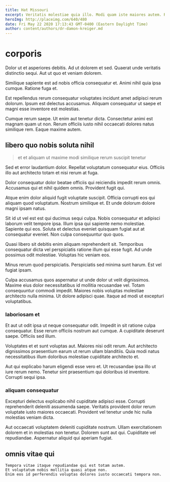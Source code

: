 ```yaml
---
title: Hat Missouri
excerpt: Veritatis molestiae quia illo. Modi quam iste maiores autem. Repudiandae est doloremque et laborum explicabo assumenda. Magni inventore autem sit.
heroImg: http://placeimg.com/640/480
date: Fri May 22 2020 17:13:43 GMT-0400 (Eastern Daylight Time)
author: content/authors/dr-damon-kreiger.md
---
```

# corporis

Dolor ut et asperiores debitis. Ad ut dolorem et sed. Quaerat unde veritatis distinctio sequi. Aut ut quo et veniam dolorem.
  
Similique sapiente est ad nobis officia consequatur et. Animi nihil quia ipsa cumque. Ratione fuga et.
  
Est repellendus rerum consequatur voluptates incidunt amet adipisci rerum dolorum. Ipsum est delectus accusamus. Aliquam consequatur ut saepe et magni esse inventore est molestias.
  
Cumque rerum saepe. Ut enim aut tenetur dicta. Consectetur animi est magnam quam ut non. Rerum officiis iusto nihil occaecati dolores natus similique rem. Eaque maxime autem.

## libero quo nobis soluta nihil

> et et aliquam ut maxime modi similique rerum suscipit tenetur

Sed et error laudantium dolor. Repellat voluptatum consequatur eius. Officiis illo aut architecto totam et nisi rerum at fuga.
  
Dolor consequatur dolor beatae officiis qui reiciendis impedit rerum omnis. Accusamus qui et nihil quidem omnis. Provident fugit qui.
  
Atque enim dolor aliquid fugit voluptate suscipit. Officia corrupti eos qui aliquam quod voluptatum. Nostrum similique et. Et unde dolorum dolore magni ipsam natus.
  
Sit id ut vel est est qui ducimus sequi culpa. Nobis consequatur et adipisci laborum velit tempore ipsa. Illum ipsa qui sapiente nemo molestiae. Sapiente qui eos. Soluta et delectus eveniet quisquam fugiat aut at consequatur eveniet. Non culpa consequuntur quo quos.
  
Quasi libero sit debitis enim aliquam reprehenderit sit. Temporibus consequatur dicta vel perspiciatis ratione illum qui esse fugit. Ad unde possimus odit molestiae. Voluptas hic veniam eos.
  
Minus rerum quod perspiciatis. Perspiciatis sed minima sunt harum. Est vel fugiat ipsam.
  
Culpa accusamus quos aspernatur ut unde dolor ut velit dignissimos. Maxime eius dolor necessitatibus id mollitia recusandae vel. Totam consequuntur commodi impedit. Maiores nobis voluptas molestiae architecto nulla minima. Ut dolore adipisci quae. Itaque ad modi ut excepturi voluptatibus.

### laboriosam et

Et aut ut odit ipsa ut neque consequatur odit. Impedit in sit ratione culpa consequatur. Esse rerum officiis nostrum aut cumque. A cupiditate deserunt saepe. Officiis sed illum.
  
Voluptates et et sunt voluptas aut. Maiores nisi odit rerum. Aut architecto dignissimos praesentium earum ut rerum ullam blanditiis. Quia modi natus necessitatibus illum doloribus molestiae cupiditate architecto et.
  
Aut qui explicabo harum eligendi esse vero et. Ut recusandae ipsa illo ut iure rerum nemo. Tenetur sint praesentium qui doloribus id inventore. Corrupti sequi ipsa.

### aliquam consequatur

Excepturi delectus explicabo nihil cupiditate adipisci esse. Corrupti reprehenderit deleniti assumenda saepe. Veritatis provident dolor rerum voluptate iusto maiores occaecati. Provident vel tenetur unde hic nulla molestias veniam dicta.
  
Aut occaecati voluptatem deleniti cupiditate nostrum. Ullam exercitationem dolorem et in molestias non tenetur. Dolorem sunt aut qui. Cupiditate vel repudiandae. Aspernatur aliquid qui aperiam fugiat.

## omnis vitae qui

```text
Tempora vitae itaque repudiandae qui est totam autem.
Et voluptatum nobis mollitia quasi atque non.
Enim eos id perferendis voluptas dolores iusto occaecati tempora non.
```


